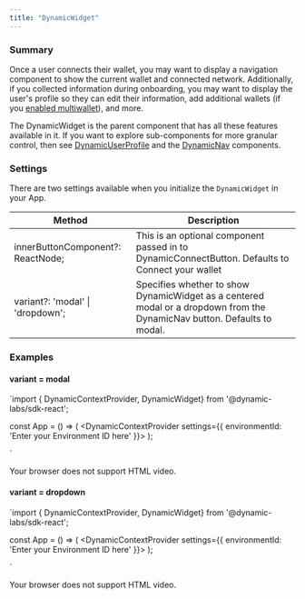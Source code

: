```yaml
---
title: "DynamicWidget"
---
```


### Summary

Once a user connects their wallet, you may want to display a navigation component to show the current wallet and connected network. Additionally, if you collected information during onboarding, you may want to display the user's profile so they can edit their information, add additional wallets (if you [enabled multiwallet](/docs/multi-wallet)), and more. 

The DynamicWidget is the parent component that has all these features available in it. If you want to explore sub-components for more granular control, then see [DynamicUserProfile](/docs/dynamicwidgetcontent) and the [DynamicNav](/docs/dynamicwidgetnav) components.

### Settings

There are two settings available when you initialize the `DynamicWidget` in your App.

| Method                            | Description                                                                                                              |
| --------------------------------- | ------------------------------------------------------------------------------------------------------------------------ |
| innerButtonComponent?: ReactNode; | This is an optional component passed in to DynamicConnectButton. Defaults to Connect your wallet                         |
| variant?: 'modal' \| 'dropdown';  | Specifies whether to show DynamicWidget as a centered modal or a dropdown from the DynamicNav button. Defaults to modal. |

### Examples

#### variant = modal

`import { DynamicContextProvider, DynamicWidget} from '@dynamic-labs/sdk-react';

const App = () => (
  <DynamicContextProvider
     settings={{
       environmentId: 'Enter your Environment ID here'
    }}>
    <DynamicWidget variant='modal' /> 
  </DynamicContextProvider>
);

`

 Your browser does not support HTML video.

#### variant = dropdown

`import { DynamicContextProvider, DynamicWidget} from '@dynamic-labs/sdk-react';

const App = () => (
  <DynamicContextProvider
     settings={{
       environmentId: 'Enter your Environment ID here'
    }}>
    <DynamicWidget variant='dropdown' /> 
  </DynamicContextProvider>
);

`

 Your browser does not support HTML video.